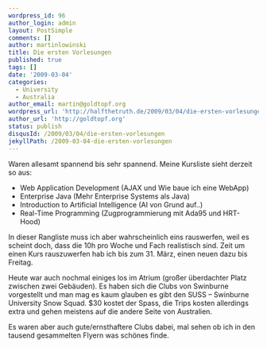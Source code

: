 ```yaml
---
wordpress_id: 96
author_login: admin
layout: PostSimple
comments: []
author: martinlowinski
title: Die ersten Vorlesungen
published: true
tags: []
date: '2009-03-04'
categories:
  - University
  - Australia
author_email: martin@goldtopf.org
wordpress_url: 'http://halfthetruth.de/2009/03/04/die-ersten-vorlesungen/'
author_url: 'http://goldtopf.org'
status: publish
disqusId: /2009/03/04/die-ersten-vorlesungen
jekyllPath: /2009-03-04-die-ersten-vorlesungen
---
```


Waren allesamt spannend bis sehr spannend. Meine Kursliste sieht derzeit so aus:

<ul>
  <li>Web Application Development (AJAX und Wie baue ich eine WebApp)</li>
  <li>Enterprise Java (Mehr Enterprise Systems als Java)</li>
  <li>Introduction to Artificial Intelligence (AI von Grund auf..)</li>
  <li>Real-Time Programming (Zugprogrammierung mit Ada95 und HRT-Hood)</li>
</ul>
In dieser Rangliste muss ich aber wahrscheinlich eins rauswerfen, weil es scheint doch, dass die 10h
pro Woche und Fach realistisch sind. Zeit um einen Kurs rauszuwerfen hab ich bis zum 31. März, einen
neuen dazu bis Freitag.

Heute war auch nochmal einiges los im Atrium (großer überdachter Platz zwischen zwei Gebäuden). Es haben sich die Clubs von Swinburne vorgestellt und man mag es kaum glauben es gibt den SUSS &ndash; Swinburne University Snow Squad. $30 kostet der Spass, die Trips kosten allerdings extra und gehen meistens auf die andere Seite von Australien.

Es waren aber auch gute/ernsthaftere Clubs dabei, mal sehen ob ich in den tausend gesammelten Flyern was sch&ouml;nes finde.
